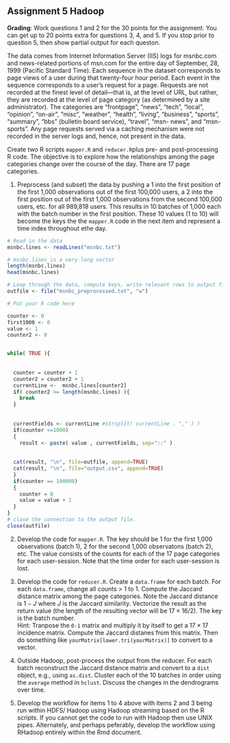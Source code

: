 Assignment 5 Hadoop
-------------------

**Grading**: Work questions 1 and 2 for the 30 points for the assignment. You can get up to 20 points extra for questions 3, 4, and 5. If you stop prior to question 5, then show partial output for each queston.

The data comes from Internet Information Server (IIS) logs for msnbc.com and news-related portions of msn.com for the entire day of September, 28, 1999 (Pacific Standard Time). Each sequence in the dataset corresponds to page views of a user during that twenty-four hour period. Each event in the sequence corresponds to a user's request for a page. Requests are not recorded at the finest level of detail---that is, at the level of URL, but rather, they are recorded at the level of page category (as determined by a site administrator). The categories are "frontpage", "news", "tech", "local", "opinion", "on-air", "misc", "weather", "health", "living", "business", "sports", "summary", "bbs" (bulletin board service), "travel", "msn- news", and "msn-sports". Any page requests served via a caching mechanism were not recorded in the server logs and, hence, not present in the data.

Create two R scripts `mapper.R` and `reducer.R`plus pre- and post-processing R code. The objective is to explore how the relationships among the page categories change over the course of the day. There are 17 page categories.

1. Preprocess (and subset) the data by pushing a 1 into the first position of the first 1,000 observations out of the first 100,000 users, a 2 into the  first position out of the first 1,000 observations from the second 100,000 users, etc. for all 989,818 users. This results in 10 batches of 1,000 each with the batch number in the first position. These 10 values (1 to 10) will become the keys the the `mapper.R` code in the next item and represent a time index throughout ethe day.

```r
# Read in the data
msnbc.lines <- readLines("msnbc.txt")

# msnbc.lines is a very long vector
length(msnbc.lines)
head(msnbc.lines)

# Loop through the data, compute keys, write relevant rows to output file
outfile <- file("msnbc_preprocessed.txt", "w")

# Put your R code here

counter <- 0
first1000 <- 0
value <- 1
counter2 <- 0


while( TRUE ){
  
  
  counter = counter + 1
  counter2 = counter2 + 1
  currentLine <-  msnbc.lines[counter2]
  if( counter2 >= length(msnbc.lines) ){
    break
  }
  
  
  currentFields <- currentLine #strsplit( currentLine , "," ) )
  if(counter <=1000)
  {
    result <- paste( value , currentFields, sep="::" )
  
  
  cat(result, "\n", file=outfile, append=TRUE)
  cat(result, "\n", file="output.csv", append=TRUE)
  }
  if(counter == 100000)
  {
    counter = 0
    value = value + 1
  }
}
# close the connection to the output file.
close(outfile)
```

2. Develop the code for `mapper.R`. The key should be 1 for the first 1,000 observations (batch 1), 2 for the second 1,000 observatons (batch 2), etc. The value consists of the counts for each of the 17 page categories for each user-session. Note that the time order for each user-session is lost.

3. Develop the code for `reducer.R`. Create a `data.frame` for each batch. For each `data.frame`,  change all counts > 1 to 1. Compute the Jaccard distance matrix among the page categories. Note the Jaccard distance is $1 - J$ where $J$ is the Jaccard similarity. Vectorize the result as the return value (the length of the resulting vector will be $17 \times 16/2$). The key is the batch number.     
Hint: Tranpose the `0-1` matrix and multiply it by itself to get a $17 \times 17$ incidence matrix. Compute the Jaccard distanes from this matrix. Then do something like `yourMatrix[lower.tri(yourMatrix)]` to convert to a vector.

4. Outside Hadoop, post-process the output from the reducer. For each batch reconstruct the Jaccard distance matrix and convert to a `dist` object, e.g., using `as.dist`. Cluster each of the 10 batches in order using the `average` method in `hclust`. Discuss the changes in the dendrograms over time.

5. Develop the workflow for items 1 to 4 above with items 2 and 3 being run within HDFS/ Hadoop using Hadoop streaming based on the R scripts. If you cannot get the code to run with Hadoop then use UNIX pipes. Alternately, and perhaps peferably, develop the workflow using RHadoop entirely within the Rmd document.


